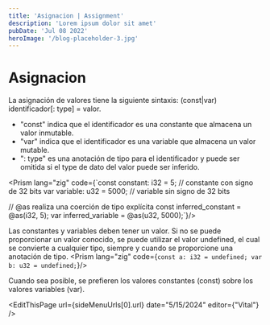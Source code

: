 ```yaml
---
title: 'Asignacion | Assignment'
description: 'Lorem ipsum dolor sit amet'
pubDate: 'Jul 08 2022'
heroImage: '/blog-placeholder-3.jpg'
---
```



<div class="flex flex-col gap-y-5 text-white py-8">
  <h1 class="text-white py-8">Asignacion</h1>

  La asignación de valores tiene la siguiente sintaxis: <span class="bg-gray-800 rounded-md px-2 text-purple-400">(const|var) identificador[: type] = valor</span>.

  <ul class="ml-10 list-disc">
    <li><span class="bg-gray-800 rounded-md px-2 text-purple-400">"const"</span> indica que el identificador es una constante que almacena un valor inmutable.</li>
    <li><span class="bg-gray-800 rounded-md px-2 text-purple-400">"var"</span> indica que el identificador es una variable que almacena un valor mutable.</li>
    <li><span class="bg-gray-800 rounded-md px-2 text-purple-400">": type"</span> es una anotación de tipo para el identificador y puede ser omitida si el <span class="bg-gray-800 rounded-md px-2 text-purple-400">type</span> de dato del <span class="bg-gray-800 rounded-md px-2 text-purple-400">valor</span> puede ser inferido.</li>
  </ul>

  <Prism lang="zig" code={`const constant: i32 = 5; // constante con signo de 32 bits
var variable: u32 = 5000; // variable sin signo de 32 bits

// @as realiza una coerción de tipo explícita
const inferred_constant = @as(i32, 5);
var inferred_variable = @as(u32, 5000);`}/>

Las constantes y variables deben tener un valor. Si no se puede proporcionar un valor conocido, se puede utilizar el valor <span class="bg-gray-800 rounded-md px-2 text-purple-400">undefined</span>, el cual se convierte a cualquier tipo, siempre y cuando se proporcione una anotación de tipo.
<Prism lang="zig" code={`const a: i32 = undefined;
var b: u32 = undefined;`}/>

Cuando sea posible, se prefieren los valores constantes <span class="bg-gray-800 rounded-md px-2 text-purple-400">(const)</span> sobre los valores variables <span class="bg-gray-800 rounded-md px-2 text-purple-400">(var)</span>.

<EditThisPage  url={sideMenuUrls[0].url} date="5/15/2024" editor={"Vital"} />

<div class="flex w-full justify-between space-x-8">
    <NextButton text={""} subText="" isRight={false} url={sideMenuUrls[0].url}/>
    <NextButton text={sideMenuUrls[1].label} subText="Siguiente" isRight={true} url={sideMenuUrls[1].url}/>
</div>
</div>
